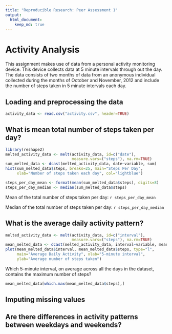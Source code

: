 ```yaml
---
title: "Reproducible Research: Peer Assessment 1"
output: 
  html_document:
    keep_md: true
---
```


# Activity Analysis

This assignment makes use of data from a personal activity monitoring device. This device collects data at 5 minute intervals through out the day. The data consists of two months of data from an anonymous individual collected during the months of October and November, 2012 and include the number of steps taken in 5 minute intervals each day.

## Loading and preprocessing the data
```r
activity_data <- read.csv("activity.csv", header=TRUE)
```


## What is mean total number of steps taken per day?
```r
library(reshape2)
melted_activity_data <- melt(activity_data, id=c("date"),
                             measure.vars=("steps"), na.rm=TRUE)
sum_melted_data <- dcast(melted_activity_data, date~variable, sum)
hist(sum_melted_data$steps, breaks=25, main="Steps Per Day",
     xlab="Number of steps taken each day", col="lightblue")

steps_per_day_mean <- format(mean(sum_melted_data$steps), digits=8)
steps_per_day_median <- median(sum_melted_data$steps)
```
Mean of the total number of steps taken per day: `r steps_per_day_mean`

Median of the total number of steps taken per day: `r steps_per_day_median`


## What is the average daily activity pattern?
```r
melted_activity_data <- melt(activity_data, id=c("interval"),
                             measure.vars=("steps"), na.rm=TRUE)
mean_melted_data <- dcast(melted_activity_data, interval~variable, mean)
plot(mean_melted_data$interval, mean_melted_data$steps, type="l",
     main="Average Daily Activity", xlab="5-minute interval",
     ylab="Average number of steps taken")
```

Which 5-minute interval, on average across all the days in the dataset, contains the maximum number of steps?
```r
mean_melted_data[which.max(mean_melted_data$steps),]
```



## Imputing missing values



## Are there differences in activity patterns between weekdays and weekends?
